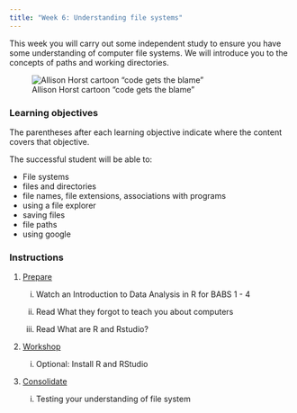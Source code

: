 ```yaml
---
title: "Week 6: Understanding file systems"
---
```


This week you will carry out some independent study to ensure you have some understanding of computer file systems. We will introduce you to the concepts of paths and working directories.

![Allison Horst cartoon "code gets the blame"](images/code_gets_the_blame.jpg){fig-alt="A charactered has slipped on a banana skin and is blaming the code character but the real culprits, holding bananas, are mismanaged files, navigating your computing and typos"}

### Learning objectives

The parentheses after each learning objective indicate where the content covers that objective.

The successful student will be able to:

-   File systems
-   files and directories
-   file names, file extensions, associations with programs
-   using a file explorer
-   saving files
-   file paths
-   using google

### Instructions

1.  [Prepare](study_before_workshop.qmd)

    i.  Watch an Introduction to Data Analysis in R for BABS 1 - 4

    ii. Read What they forgot to teach you about computers

    iii. Read What are R and Rstudio?

2.  [Workshop](workshop.qmd)

    i.  Optional: Install R and RStudio

3.  [Consolidate](study_after_workshop.qmd)

    i.  Testing your understanding of file system

